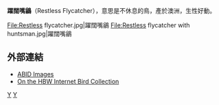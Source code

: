 {{Speciesbox
| taxon = Myiagra inquieta''
| binomial_authority = ([[John_Latham_(ornithologist)|Latham]], 1802)
| status = LC
| image = Restless flycatcher04.jpg
| image_caption = 飞行中的跃阔嘴鹟
}}
'''躍闊嘴鶲'''（Restless Flycatcher），意思是不休息的鳥，產於澳洲，生性好動。

<gallery>
File:Restless flycatcher.jpg|躍闊嘴鶲
File:Restless flycatcher with huntsman.jpg|躍闊嘴鶲
</gallery>

== 外部連結 ==
*[https://web.archive.org/web/20110611075147/http://www.aviceda.org/abid/birdimages.php?action=birdspecies&fid=69&bid=1320 ABID Images]
*[http://ibc.hbw.com/ibc/phtml/especie.phtml?idEspecie=6853 On the HBW Internet Bird Collection]
{{taxonbar}}

[[Category:澳洲鳥類|Y]]
[[Category:_1802年描述的鸟类|Y]]